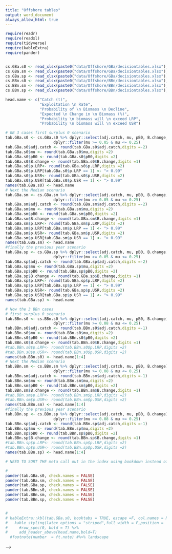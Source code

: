 ```yaml
---
title: "Offshore tables"
output: word_document
always_allow_html: true
---
```



```r
require(readr)
require(readxl)
require(tidyverse)
require(kableExtra)
require(pander)


cs.GBa.s0 <- read_xlsx(paste0("data/Offshore/GBa/decisiontables.xlsx"),sheet="2021_Surplus0")
cs.GBa.sm <- read_xlsx(paste0("data/Offshore/GBa/decisiontables.xlsx"),sheet="2021_SurplusMedian")
cs.GBa.sp <- read_xlsx(paste0("data/Offshore/GBa/decisiontables.xlsx"),sheet="2021_SurplusPrevious")
cs.BBn.s0 <- read_xlsx(paste0("data/Offshore/BBn/decisiontables.xlsx"),sheet="2021_Surplus0")
cs.BBn.sm <- read_xlsx(paste0("data/Offshore/BBn/decisiontables.xlsx"),sheet="2021_SurplusMedian")
cs.BBn.sp <- read_xlsx(paste0("data/Offshore/BBn/decisiontables.xlsx"),sheet="2021_SurplusPrevious")

head.name <- c("Catch (t)",
               "Exploitation \n Rate", 
               "Probability of \n Biomass \n Decline",
               "Expected \n Change in \n Biomass (%)",  
               "Probability \n biomass will \n exceed LRP", 
               "Probability \n biomass will \n exceed USR")

# GB 3 cases first surplus 0 scenario
tab.GBa.s0 <- cs.GBa.s0 %>% dplyr::select(adj.catch, mu, pB0, B.change,p.LRP, p.USR) %>% 
                     dplyr::filter(mu >= 0.05 & mu <= 0.25) 
tab.GBa.s0$adj.catch <- round(tab.GBa.s0$adj.catch,digits =-2)
tab.GBa.s0$mu <- round(tab.GBa.s0$mu,digits =2)
tab.GBa.s0$pB0 <- round(tab.GBa.s0$pB0,digits =2)
tab.GBa.s0$B.change <- round(tab.GBa.s0$B.change,digits =1)
tab.GBa.s0$p.LRP<- round(tab.GBa.s0$p.LRP,digits =2)
tab.GBa.s0$p.LRP[tab.GBa.s0$p.LRP == 1] <- "> 0.99"
tab.GBa.s0$p.USR<- round(tab.GBa.s0$p.USR,digits =2)
tab.GBa.s0$p.USR[tab.GBa.s0$p.USR == 1] <- "> 0.99"
names(tab.GBa.s0) <- head.name
# Next the Median scenario
tab.GBa.sm <- cs.GBa.sm %>% dplyr::select(adj.catch, mu, pB0, B.change, p.LRP ,p.USR) %>% 
                     dplyr::filter(mu >= 0.05 & mu <= 0.25) 
tab.GBa.sm$adj.catch <- round(tab.GBa.sm$adj.catch,digits =-2)
tab.GBa.sm$mu <- round(tab.GBa.sm$mu,digits =2)
tab.GBa.sm$pB0 <- round(tab.GBa.sm$pB0,digits =2)
tab.GBa.sm$B.change <- round(tab.GBa.sm$B.change,digits =1)
tab.GBa.sm$p.LRP<- round(tab.GBa.sm$p.LRP,digits =2)
tab.GBa.sm$p.LRP[tab.GBa.sm$p.LRP == 1] <- "> 0.99"
tab.GBa.sm$p.USR<- round(tab.GBa.sm$p.USR,digits =2)
tab.GBa.sm$p.USR[tab.GBa.sm$p.USR == 1] <- "> 0.99"
names(tab.GBa.sm) <- head.name
#finally the previous year scenario
tab.GBa.sp <- cs.GBa.sp %>% dplyr::select(adj.catch, mu, pB0, B.change, p.LRP ,p.USR) %>% 
                     dplyr::filter(mu >= 0.05 & mu <= 0.25) 
tab.GBa.sp$adj.catch <- round(tab.GBa.sp$adj.catch,digits =-2)
tab.GBa.sp$mu <- round(tab.GBa.sp$mu,digits =2)
tab.GBa.sp$pB0 <- round(tab.GBa.sp$pB0,digits =2)
tab.GBa.sp$B.change <- round(tab.GBa.sp$B.change,digits =1)
tab.GBa.sp$p.LRP<- round(tab.GBa.sp$p.LRP,digits =2)
tab.GBa.sp$p.LRP[tab.GBa.sp$p.LRP == 1] <- "> 0.99"
tab.GBa.sp$p.USR<- round(tab.GBa.sp$p.USR,digits =2)
tab.GBa.sp$p.USR[tab.GBa.sp$p.USR == 1] <- "> 0.99"
names(tab.GBa.sp) <- head.name

# Now the 3 BBn cases
# first surplus 0 scenario
tab.BBn.s0 <- cs.BBn.s0 %>% dplyr::select(adj.catch, mu, pB0, B.change) %>% 
                     dplyr::filter(mu >= 0.08 & mu <= 0.25) 
tab.BBn.s0$adj.catch <- round(tab.BBn.s0$adj.catch,digits =-1)
tab.BBn.s0$mu <- round(tab.BBn.s0$mu,digits =2)
tab.BBn.s0$pB0 <- round(tab.BBn.s0$pB0,digits =2)
tab.BBn.s0$B.change <- round(tab.BBn.s0$B.change,digits =1)
#tab.BBn.s0$p.LRP<- round(tab.BBn.s0$p.LRP,digits =2)
#tab.BBn.s0$p.USR<- round(tab.BBn.s0$p.USR,digits =2)
names(tab.BBn.s0) <- head.name[1:4]
# Next the Median scenario
tab.BBn.sm <- cs.BBn.sm %>% dplyr::select(adj.catch, mu, pB0, B.change) %>% 
                     dplyr::filter(mu >= 0.08 & mu <= 0.25) 
tab.BBn.sm$adj.catch <- round(tab.BBn.sm$adj.catch,digits =-1)
tab.BBn.sm$mu <- round(tab.BBn.sm$mu,digits =2)
tab.BBn.sm$pB0 <- round(tab.BBn.sm$pB0,digits =2)
tab.BBn.sm$B.change <- round(tab.BBn.sm$B.change,digits =1)
#tab.BBn.sm$p.LRP<- round(tab.BBn.sm$p.LRP,digits =2)
#tab.BBn.sm$p.USR<- round(tab.BBn.sm$p.USR,digits =2)
names(tab.BBn.sm) <- head.name[1:4]
#finally the previous year scenario
tab.BBn.sp <- cs.BBn.sp %>% dplyr::select(adj.catch, mu, pB0, B.change) %>% 
                     dplyr::filter(mu >= 0.08 & mu <= 0.25) 
tab.BBn.sp$adj.catch <- round(tab.BBn.sp$adj.catch,digits =-1)
tab.BBn.sp$mu <- round(tab.BBn.sp$mu,digits =2)
tab.BBn.sp$pB0 <- round(tab.BBn.sp$pB0,digits =2)
tab.BBn.sp$B.change <- round(tab.BBn.sp$B.change,digits =1)
#tab.BBn.sp$p.LRP<- round(tab.BBn.sp$p.LRP,digits =2)
#tab.BBn.sp$p.USR<- round(tab.BBn.sp$p.USR,digits =2)
names(tab.BBn.sp) <- head.name[1:4]

```


```r

# NEED TO SORT THE meta call out in the index using bookdown instead of csasdown to mimic the behaviour to make table work automaticlaly in word an d pdf.

#
pander(tab.GBa.s0, check.names = FALSE)
pander(tab.GBa.sm, check.names = FALSE)
pander(tab.GBa.sp, check.names = FALSE)
pander(tab.BBn.s0, check.names = FALSE)
pander(tab.BBn.sm, check.names = FALSE)
pander(tab.BBn.sp, check.names = FALSE)


# 
# kableExtra::kbl(tab.GBa.s0, booktabs = TRUE, escape =F, col.names = NULL,align = 'c') %>%
#   kable_styling(latex_options = "striped",full_width = F,position = 'center') %>% 
#     #row_spec(0, bold = T) %>%
#     add_header_above(head.name,bold=T)
  #footnote(number  = ft.note) #%>% landscape
```



<!-- ```{r gba-sm-table, echo=F,warning=F} -->
<!-- cap = 'Catch scenarios for Georges Bank ‘a’ in 2021 in terms of exploitation and expected changes in fully recruited biomass. Potential catches in 2021 are evaluated in terms of the probability of a decline in biomass and exceeding the Upper Stock Reference (USR) and Lower Reference Point (LRP). These probabilities account for uncertainty in the biomass forecasts and are presented assuming the time series median surplus production (0.27) from 2020 to 2021. ' -->

<!-- # -->

<!-- kableExtra::kbl(tab.GBa.sm, booktabs = TRUE, escape =F, col.names=NULL,align = 'c') %>% -->
<!--   kable_styling(latex_options = "striped",full_width = F,position = 'center') %>%  -->
<!--     #row_spec(0, bold = T) %>% -->
<!--     add_header_above(head.name,bold=T)# %>% -->
<!--   #kable_styling(full_width = F) %>% row_spec(c(1), italic = T) %>% -->
<!--   #footnote(number  = ft.note) #%>% landscape -->

<!-- ``` -->



<!-- ```{r gba-sp-table, echo=F,warning=F} -->
<!-- cap = 'Catch scenarios for Georges Bank ‘a’ in 2021 in terms of exploitation and expected changes in fully recruited biomass. Potential catches in 2021 are evaluated in terms of the probability of a decline in biomass and exceeding the Upper Stock Reference (USR) and Lower Reference Point (LRP). These probabilities account for uncertainty in the biomass forecasts and are presented assuming the status quo assumption (same recruitment, mortality, and growth as for the 2020 projection).' -->

<!-- kableExtra::kbl(tab.GBa.sp, booktabs = TRUE, escape =F, col.names=NULL,align = 'c') %>% -->
<!--   kable_styling(latex_options = "striped",full_width = F,position = 'center') %>%  -->
<!--     #row_spec(0, bold = T) %>% -->
<!--     add_header_above(head.name,bold=T)# %>% -->
<!--   #kable_styling(full_width = F) %>% row_spec(c(1), italic = T) %>% -->
<!--   #footnote(number  = ft.note) #%>% landscape -->
<!-- ``` -->


<!-- ```{r bbn-s0-table, echo=F,warning=F} -->
<!-- kableExtra::kbl(tab.BBn.s0, booktabs = TRUE, escape =F,col.names=NULL,align = 'c') %>% -->
<!--   kable_styling(latex_options = "striped",full_width = F,position = 'center') %>%  -->
<!--     #row_spec(0, bold = T) %>% -->
<!--     add_header_above(head.name[1:4],bold=T)# %>% -->
<!--   #kable_styling(full_width = F) %>% row_spec(c(1), italic = T) %>% -->
<!--   #footnote(number  = ft.note) #%>% landscape -->

<!-- ``` -->


<!-- ```{r bbn-sm-table, echo=F,warning=F} -->

<!-- kableExtra::kbl(tab.BBn.sm, booktabs = TRUE, escape =F,col.names=NULL,align = 'c') %>% -->
<!--   kable_styling(latex_options = "striped",full_width = F,position = 'center') %>%  -->
<!--     #row_spec(0, bold = T) %>% -->
<!--     add_header_above(head.name[1:4],bold=T)# %>% -->
<!--   #kable_styling(full_width = F) %>% row_spec(c(1), italic = T) %>% -->
<!--   #footnote(number  = ft.note) #%>% landscape -->

<!-- ``` -->



<!-- ```{r bbn-sp-table, echo=F,warning=F} -->

<!-- kableExtra::kbl(tab.BBn.sp, booktabs = TRUE, escape =F, col.names=NULL,align = 'c') %>% -->
<!--   kable_styling(latex_options = "striped",full_width = F,position = 'center') %>%  -->
<!--     #row_spec(0, bold = T) %>% -->
<!--     add_header_above(head.name[1:4],bold=T)# %>% -->
<!--   #kable_styling(full_width = F) %>% row_spec(c(1), italic = T) %>% -->
<!--   #footnote(number  = ft.note) #%>% landscape -->

<!-- ``` -->


<!-- <!-- \elandscape --> -->

<!-- \newpage -->
